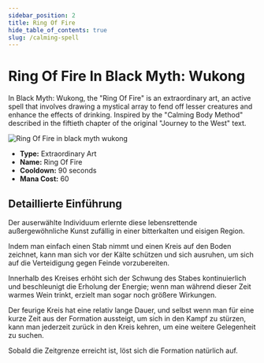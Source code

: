 ```yaml
---
sidebar_position: 2
title: Ring Of Fire
hide_table_of_contents: true
slug: /calming-spell
---
```


# Ring Of Fire In Black Myth: Wukong

In Black Myth: Wukong, the "Ring Of Fire" is an extraordinary art, an active spell that involves drawing a mystical array to fend off lesser creatures and enhance the effects of drinking. Inspired by the "Calming Body Method" described in the fiftieth chapter of the original "Journey to the West" text.

<img
    src="https://image.informedainews.com/bsjwq4eiizq6id3vsjollyggl11tia4.gif"
    alt="Ring Of Fire in black myth wukong"
/>

- **Type:** Extraordinary Art
- **Name:** Ring Of Fire
- **Cooldown:** 90 seconds
- **Mana Cost:** 60

## Detaillierte Einführung

Der auserwählte Individuum erlernte diese lebensrettende außergewöhnliche Kunst zufällig in einer bitterkalten und eisigen Region.

Indem man einfach einen Stab nimmt und einen Kreis auf den Boden zeichnet, kann man sich vor der Kälte schützen und sich ausruhen, um sich auf die Verteidigung gegen Feinde vorzubereiten.

Innerhalb des Kreises erhöht sich der Schwung des Stabes kontinuierlich und beschleunigt die Erholung der Energie; wenn man während dieser Zeit warmes Wein trinkt, erzielt man sogar noch größere Wirkungen.

Der feurige Kreis hat eine relativ lange Dauer, und selbst wenn man für eine kurze Zeit aus der Formation aussteigt, um sich in den Kampf zu stürzen, kann man jederzeit zurück in den Kreis kehren, um eine weitere Gelegenheit zu suchen.

Sobald die Zeitgrenze erreicht ist, löst sich die Formation natürlich auf.